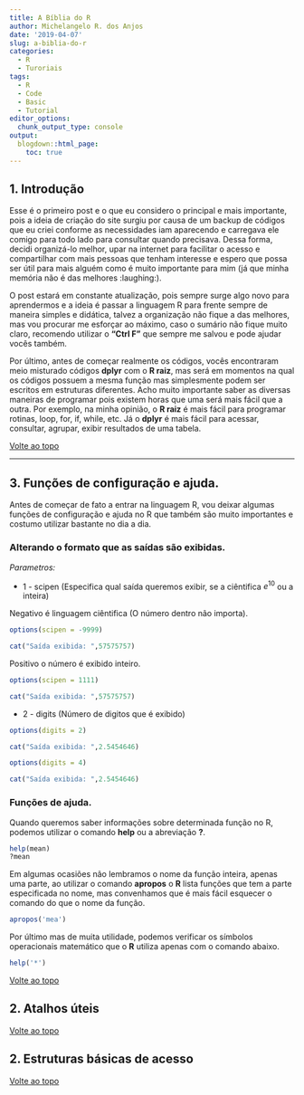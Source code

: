 ```yaml
---
title: A Bíblia do R
author: Michelangelo R. dos Anjos
date: '2019-04-07'
slug: a-biblia-do-r
categories:
  - R
  - Turoriais
tags:
  - R
  - Code
  - Basic
  - Tutorial
editor_options: 
  chunk_output_type: console
output:
  blogdown::html_page:
    toc: true
---
```


## 1. Introdução

<a name="abcd"> Esse </a> é o primeiro post e o que eu considero o principal e mais importante, pois a ideia de criação do site surgiu por causa de um backup de códigos que eu criei conforme as necessidades iam aparecendo e carregava ele comigo para todo lado para consultar quando precisava. Dessa forma, decidi organizá-lo melhor, upar na internet para facilitar o acesso e compartilhar com mais pessoas que tenham interesse e espero que possa ser útil para mais alguém como é muito importante para mim (já que minha memória não é das melhores :laughing:).

O post estará em constante atualização, pois sempre surge algo novo para aprendermos e a ideia é passar a linguagem R para frente sempre de maneira simples e didática, talvez a organização não fique a das melhores, mas vou procurar me esforçar ao máximo, caso o sumário não fique muito claro, recomendo utilizar o **"Ctrl F"** que sempre me salvou e pode ajudar vocês também.

Por último, antes de começar realmente os códigos, vocês encontraram meio misturado códigos **dplyr** com o **R raiz**, mas será em momentos na qual os códigos possuem a mesma função mas simplesmente podem ser escritos em estruturas diferentes. Acho muito importante saber as diversas maneiras de programar pois existem horas que uma será mais fácil que a outra. Por exemplo, na minha opinião, o **R raiz** é mais fácil para programar rotinas, loop, for, if, while, etc. Já o **dplyr** é mais fácil para acessar, consultar, agrupar, exibir resultados de uma tabela.

[Volte ao topo](#abcd)

***

## 3. Funções de configuração e ajuda.

Antes de começar de fato a entrar na linguagem R, vou deixar algumas funções de configuração e ajuda no R que também são muito importantes e costumo utilizar bastante no dia a dia.

### Alterando o formato que as saídas são exibidas.

*Parametros:*

* 1 - scipen (Especifica qual saída queremos exibir, se a ciêntifica $e^{10}$ ou a inteira)

Negativo é linguagem ciêntifica (O número dentro não importa).

```r
options(scipen = -9999)
```

```r
cat("Saída exibida: ",57575757)
```

Positivo o número é exibido inteiro.

```r
options(scipen = 1111)
```

```r
cat("Saída exibida: ",57575757)
```

* 2 - digits (Número de digitos que é exibido)

```r
options(digits = 2)
```

```r
cat("Saída exibida: ",2.5454646)
```

```r
options(digits = 4)
```

```r
cat("Saída exibida: ",2.5454646)
```

### Funções de ajuda.

Quando queremos saber informações sobre determinada função no R, podemos utilizar o comando **help** ou a abreviação **?**.

```r
help(mean)
?mean
```

Em algumas ocasiões não lembramos o nome da função inteira, apenas uma parte, ao utilizar o comando **apropos** o **R** lista funções que tem a parte especificada no nome, mas convenhamos que é mais fácil esquecer o comando do que o nome da função.

```r
apropos('mea')
```

Por último mas de muita utilidade, podemos verificar os símbolos operacionais matemático que o **R** utiliza apenas com o comando abaixo.

```r
help('*')
```


[Volte ao topo](#abcd)

## 2. Atalhos úteis

[Volte ao topo](#abcd)

## 2. Estruturas básicas de acesso

[Volte ao topo](#abcd)

